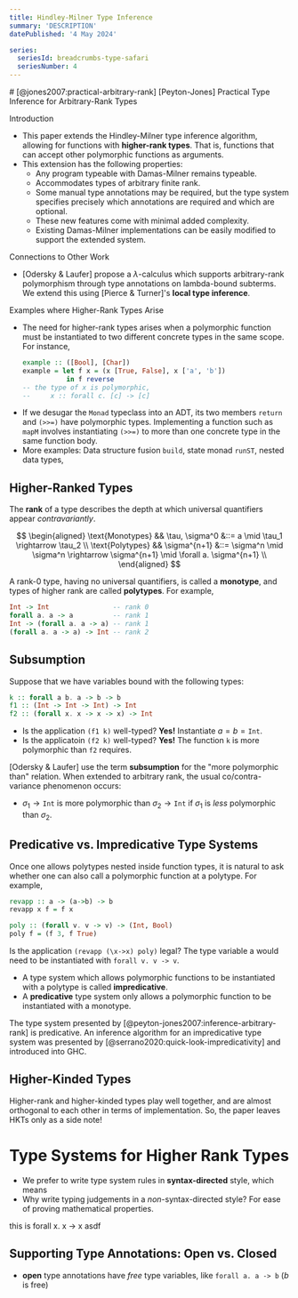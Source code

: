 ```yaml
---
title: Hindley-Milner Type Inference
summary: 'DESCRIPTION'
datePublished: '4 May 2024'

series:
  seriesId: breadcrumbs-type-safari
  seriesNumber: 4
---
```



<LongQuote>
# [@jones2007:practical-arbitrary-rank] [Peyton-Jones] Practical Type Inference for Arbitrary-Rank Types

Introduction

* This paper extends the Hindley-Milner type inference algorithm, allowing for functions with **higher-rank types**.  That is, functions that can accept other polymorphic functions as arguments.
* This extension has the following properties:
  * Any program typeable with Damas-Milner remains typeable.
  * Accommodates types of arbitrary finite rank.
  * Some manual type annotations may be required, but the type system specifies precisely which annotations are required and which are optional.
  * These new features come with minimal added complexity.
  * Existing Damas-Milner implementations can be easily modified to support the extended system.

Connections to Other Work

* [Odersky & Laufer] propose a $\lambda$-calculus which supports arbitrary-rank polymorphism through type annotations on lambda-bound subterms.  We extend this using [Pierce & Turner]'s **local type inference**.

Examples where Higher-Rank Types Arise

* The need for higher-rank types arises when a polymorphic function must be instantiated to two different concrete types in the same scope.  For instance,
  ```haskell
  example :: ([Bool], [Char])
  example = let f x = (x [True, False], x ['a', 'b'])
             in f reverse
  -- the type of x is polymorphic,
  --     x :: forall c. [c] -> [c]

  ```
* If we desugar the `Monad` typeclass into an ADT, its two members `return` and `(>>=)` have polymorphic types.  Implementing a function such as `mapM` involves instantiating `(>>=)` to more than one concrete type in the same function body.
* More examples:  Data structure fusion `build`, state monad `runST`, nested data types, 

## Higher-Ranked Types

The **rank** of a type describes the depth at which universal quantifiers appear _contravariantly_.

$$
\begin{aligned}
\text{Monotypes} && \tau, \sigma^0 &::= a \mid \tau_1 \rightarrow \tau_2 \\
\text{Polytypes} && \sigma^{n+1} &::= \sigma^n \mid \sigma^n \rightarrow \sigma^{n+1} \mid \forall a. \sigma^{n+1} \\
\end{aligned}
$$

A rank-0 type, having no universal quantifiers, is called a **monotype**, and types of higher rank are called **polytypes**.  For example,

```haskell
Int -> Int                -- rank 0
forall a. a -> a          -- rank 1
Int -> (forall a. a -> a) -- rank 1
(forall a. a -> a) -> Int -- rank 2
```

## Subsumption

Suppose that we have variables bound with the following types:

```haskell
k :: forall a b. a -> b -> b
f1 :: (Int -> Int -> Int) -> Int
f2 :: (forall x. x -> x -> x) -> Int
```

* Is the application `(f1 k)` well-typed?  **Yes!**  Instantiate $a = b = \texttt{Int}$.
* Is the applicatoin `(f2 k)` well-typed?  **Yes!**  The function `k` is more polymorphic than `f2` requires.

[Odersky & Laufer] use the term **subsumption** for the "more polymorphic than" relation.  When extended to arbitrary rank, the usual co/contra-variance phenomenon occurs:
  * $\sigma_1 \rightarrow \texttt{Int}$ is more polymorphic than $\sigma_2 \rightarrow \texttt{Int}$ if $\sigma_1$ is _less_ polymorphic than $\sigma_2$.

## Predicative vs. Impredicative Type Systems

Once one allows polytypes nested inside function types, it is natural to ask whether one can also call a polymorphic function at a polytype. For example,

```haskell
revapp :: a -> (a->b) -> b
revapp x f = f x

poly :: (forall v. v -> v) -> (Int, Bool)
poly f = (f 3, f True)
```

Is the application `(revapp (\x->x) poly)` legal? The type variable a would need to be instantiated with `forall v. v -> v`.

* A type system which allows polymorphic functions to be instantiated with a polytype is called **impredicative**.
* A **predicative** type system only allows a polymorphic function to be instantiated with a monotype.

The type system presented by [@peyton-jones2007:inference-arbitrary-rank] is predicative. An inference algorithm for an impredicative type system was presented by [@serrano2020:quick-look-impredicativity] and introduced into GHC.

## Higher-Kinded Types

Higher-rank and higher-kinded types play well together, and are almost orthogonal to each other in terms of implementation.  So, the paper leaves HKTs only as a side note!

# Type Systems for Higher Rank Types

* We prefer to write type system rules in **syntax-directed** style, which means 
* Why write typing judgements in a _non_-syntax-directed style?  For ease of proving mathematical properties.


this is <InlineType>forall x. x -> x</InlineType> asdf

## Supporting Type Annotations:  Open vs. Closed

* **open** type annotations have _free_ type variables, like `forall a. a -> b` ($b$ is free)

</LongQuote>